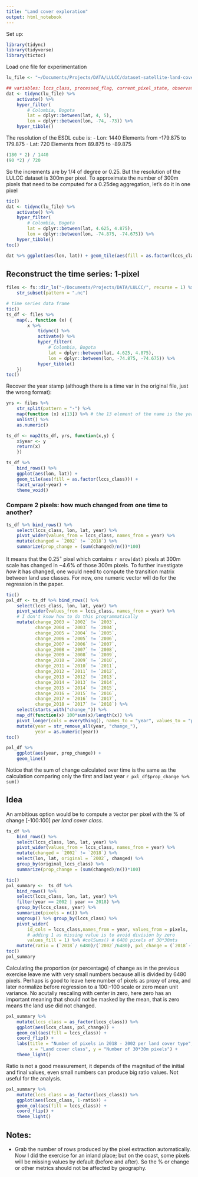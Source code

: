 ```yaml
---
title: "Land cover exploration"
output: html_notebook
---
```


Set up:

```r
library(tidync)
library(tidyverse)
library(tictoc)
```
Load one file for experimentation 
```r
lu_file <- "~/Documents/Projects/DATA/LULCC/dataset-satellite-land-cover-2016-2018/C3S-LC-L4-LCCS-Map-300m-P1Y-2018-v2.1.1.nc"
```

```r
## variables: lccs_class, processed_flag, current_pixel_state, observation_count, change_count
dat <- tidync(lu_file) %>%
    activate() %>%
    hyper_filter(
        # Colombia, Bogota
        lat = dplyr::between(lat, 4, 5),
        lon = dplyr::between(lon, -74, -73)) %>%
    hyper_tibble()
```

The resolution of the ESDL cube is:
- Lon: 1440 Elements from -179.875 to 179.875
- Lat: 720 Elements from 89.875 to -89.875

```r
(180 * 2) / 1440
(90 *2) / 720
```

So the increments are by 1/4 of degree or 0.25. But the resolution of the LULCC dataset is 300m per pixel. To approximate the number of 300m pixels that need to be computed for a 0.25deg aggregation, let's do it in one pixel

```r
tic()
dat <- tidync(lu_file) %>%
    activate() %>%
    hyper_filter(
        # Colombia, Bogota
        lat = dplyr::between(lat, 4.625, 4.875),
        lon = dplyr::between(lon, -74.875, -74.675)) %>%
    hyper_tibble()
toc()
```

```r
dat %>% ggplot(aes(lon, lat)) + geom_tile(aes(fill = as.factor(lccs_class)))
```

## Reconstruct the time series: 1-pixel

```r
files <- fs::dir_ls("~/Documents/Projects/DATA/LULCC/", recurse = 1) %>%
    str_subset(pattern = ".nc")
```



```r
# time series data frame
tic()
ts_df <- files %>%
    map(., function (x) {
        x %>% 
            tidync() %>%
            activate() %>%
            hyper_filter(
                # Colombia, Bogota
                lat = dplyr::between(lat, 4.625, 4.875),
                lon = dplyr::between(lon, -74.875, -74.675)) %>%
            hyper_tibble() 
    })
toc()
```

Recover the year stamp (although there is a time var in the original file, just the wrong format):
```r
yrs <- files %>% 
    str_split(pattern = "-") %>%
    map(function (x) x[13]) %>% # the 13 element of the name is the year
    unlist() %>%
    as.numeric()
```

```r
ts_df <- map2(ts_df, yrs, function(x,y) {
    x$year <- y
    return(x)
    })
```

```r
ts_df %>%
    bind_rows() %>%
    ggplot(aes(lon, lat)) +
    geom_tile(aes(fill = as.factor(lccs_class))) +
    facet_wrap(~year) +
    theme_void()
```

### Compare 2 pixels: how much changed from one time to another?

```r
ts_df %>% bind_rows() %>% 
    select(lccs_class, lon, lat, year) %>%
    pivot_wider(values_from = lccs_class, names_from = year) %>%
    mutate(changed = `2002` != `2018`) %>%
    summarize(prop_change = (sum(changed)/n())*100)
```
It means that the 0.25$^\circ$ pixel which contains `r nrow(dat)` pixels at 300m scale has changed in ~4.6% of those 300m pixels. To further investigate _how_ it has changed, one would need to compute the transition matrix between land use classes. For now, one numeric vector will do for the regression in the paper.

```r
tic()
pxl_df <- ts_df %>% bind_rows() %>% 
    select(lccs_class, lon, lat, year) %>%
    pivot_wider(values_from = lccs_class, names_from = year) %>%
    # I don't know how to do this programmatically
    mutate(change_2003 = `2002` != `2003`,
           change_2004 = `2003` != `2004`,
           change_2005 = `2004` != `2005`,
           change_2006 = `2005` != `2006`,
           change_2007 = `2006` != `2007`,
           change_2008 = `2007` != `2008`,
           change_2009 = `2008` != `2009`,
           change_2010 = `2009` != `2010`,
           change_2011 = `2010` != `2011`,
           change_2012 = `2011` != `2012`,
           change_2013 = `2012` != `2013`,
           change_2014 = `2013` != `2014`,
           change_2015 = `2014` != `2015`,
           change_2016 = `2015` != `2016`,
           change_2017 = `2016` != `2017`,
           change_2018 = `2017` != `2018`) %>%
    select(starts_with("change_")) %>% 
    map_df(function(x) 100*sum(x)/length(x)) %>%
    pivot_longer(cols = everything(), names_to = "year", values_to = "prop_change") %>% 
    mutate(year = str_remove_all(year, "change_"), 
           year = as.numeric(year)) 
toc()
```

```r
pxl_df %>% 
    ggplot(aes(year, prop_change)) +
    geom_line()
```

Notice that the sum of change calculated over time is the same as the calculation comparing only the first and last year `r pxl_df$prop_change %>% sum()`

## Idea

An ambitious option would be to compute a vector per pixel with the % of change [-100:100] _per land cover class_.

```r
ts_df %>% 
    bind_rows() %>% 
    select(lccs_class, lon, lat, year) %>%
    pivot_wider(values_from = lccs_class, names_from = year) %>%
    mutate(changed = `2002` != `2018`) %>%
    select(lon, lat, original = `2002`, changed) %>%
    group_by(original_lccs_class) %>%
    summarize(prop_change = (sum(changed)/n())*100)
```

```r
tic()
pxl_summary <-  ts_df %>% 
    bind_rows() %>% 
    select(lccs_class, lon, lat, year) %>% 
    filter(year == 2002 | year == 2018) %>%
    group_by(lccs_class, year) %>%
    summarize(pixels = n()) %>% 
    ungroup() %>% group_by(lccs_class) %>% 
    pivot_wider(
        id_cols = lccs_class,names_from = year, values_from = pixels,
        # adding 1 as missing value is to avoid division by zero
        values_fill = 1) %>% #colSums() # 6480 pixels of 30*30mts
    mutate(ratio = (`2018`/ 6480)/(`2002`/6480), pxl_change = (`2018`-`2002`)) 
toc()
pxl_summary
```

Calculating the proportion (or percentage) of change as in the previous exercise leave me with very small numbers because all is divided by 6480 pixels. Perhaps is good to leave here number of pixels as proxy of area, and later normalize before regression to a 100:-100 scale or zero mean unit variance. No acutally rescaling with center in zero, here zero has an important meaning that should not be masked by the mean, that is zero means the land use did not changed.

```r
pxl_summary %>%
    mutate(lccs_class = as_factor(lccs_class)) %>% 
    ggplot(aes(lccs_class, pxl_change)) +
    geom_col(aes(fill = lccs_class)) +
    coord_flip() +
    labs(title = "Number of pixels in 2018 - 2002 per land cover type",
         x = "Land cover class", y = "Number of 30*30m pixels") +
    theme_light()
```
Ratio is not a good measurement, it depends of the magnitud of the initial and final values, even small numbers can produce big ratio values. Not useful for the analysis.
```r
pxl_summary %>%
    mutate(lccs_class = as_factor(lccs_class)) %>% 
    ggplot(aes(lccs_class, 1-ratio)) +
    geom_col(aes(fill = lccs_class)) +
    coord_flip() +
    theme_light()
```

## Notes:

- Grab the number of rows produced by the pixel extraction automatically. Now I did the exercise for an inland place; but on the coast, some pixels will be missing values by default (before and after). So the % or change or other metrics should not be affected by geography.